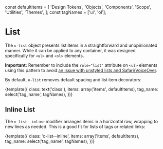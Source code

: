 const defaultItems = [
  'Design Tokens',
  'Objects',
  'Components',
  'Scope',
  'Utilities',
  'Themes',
];
const tagNames = ['ul', 'ol'];

<Meta title="Objects/List" decorators={[withKnobs]} />

# List

The `o-list` object presents list items in a straightforward and unopinionated manner. While it can be applied to any container, it was designed specifically for `<ul>` and `<ol>` elements.

**Important:** Remember to include the `role="list"` attribute on `<ul>` elements using this pattern to avoid [an issue with unstyled lists and Safari/VoiceOver](https://www.scottohara.me/blog/2019/01/12/lists-and-safari.html).

By default, `o-list` removes default spacing and list item decorators:

<Preview>
  <Story name="Default" height="240px">
    {template({
      class: text('class'),
      items: array('items', defaultItems),
      tag_name: select('tag_name', tagNames),
    })}
  </Story>
</Preview>

## Inline List

The `o-list--inline` modifier arranges items in a horizontal row, wrapping to new lines as needed. This is a good fit for lists of tags or related links:

<Preview>
  <Story name="Inline" height="100px">
    {template({
      class: 'o-list--inline',
      items: array('items', defaultItems),
      tag_name: select('tag_name', tagNames),
    })}
  </Story>
</Preview>
